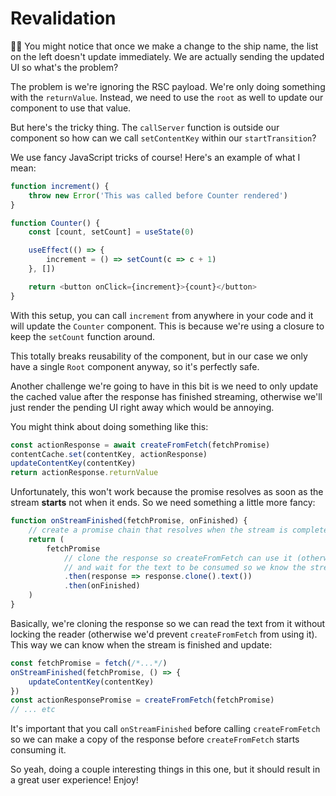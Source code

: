 # Revalidation

<EpicVideo url="https://www.epicreact.dev/workshops/react-server-components/revalidation" />

👨‍💼 You might notice that once we make a change to the ship name, the list on the
left doesn't update immediately. We are actually sending the updated UI so
what's the problem?

The problem is we're ignoring the RSC payload. We're only doing something with
the `returnValue`. Instead, we need to use the `root` as well to update our
component to use that value.

But here's the tricky thing. The `callServer` function is outside our component
so how can we call `setContentKey` within our `startTransition`?

We use fancy JavaScript tricks of course! Here's an example of what I mean:

```js
function increment() {
	throw new Error('This was called before Counter rendered')
}

function Counter() {
	const [count, setCount] = useState(0)

	useEffect(() => {
		increment = () => setCount(c => c + 1)
	}, [])

	return <button onClick={increment}>{count}</button>
}
```

With this setup, you can call `increment` from anywhere in your code and it will
update the `Counter` component. This is because we're using a closure to keep
the `setCount` function around.

This totally breaks reusability of the component, but in our case we only have
a single `Root` component anyway, so it's perfectly safe.

Another challenge we're going to have in this bit is we need to only update the
cached value after the response has finished streaming, otherwise we'll just
render the pending UI right away which would be annoying.

You might think about doing something like this:

```js
const actionResponse = await createFromFetch(fetchPromise)
contentCache.set(contentKey, actionResponse)
updateContentKey(contentKey)
return actionResponse.returnValue
```

Unfortunately, this won't work because the promise resolves as soon as the
stream **starts** not when it ends. So we need something a little more fancy:

```js
function onStreamFinished(fetchPromise, onFinished) {
	// create a promise chain that resolves when the stream is completely consumed
	return (
		fetchPromise
			// clone the response so createFromFetch can use it (otherwise we lock the reader)
			// and wait for the text to be consumed so we know the stream is finished
			.then(response => response.clone().text())
			.then(onFinished)
	)
}
```

Basically, we're cloning the response so we can read the text from it without
locking the reader (otherwise we'd prevent `createFromFetch` from using it).
This way we can know when the stream is finished and update:

```js
const fetchPromise = fetch(/*...*/)
onStreamFinished(fetchPromise, () => {
	updateContentKey(contentKey)
})
const actionResponsePromise = createFromFetch(fetchPromise)
// ... etc
```

It's important that you call `onStreamFinished` before calling `createFromFetch`
so we can make a copy of the response before `createFromFetch` starts consuming
it.

So yeah, doing a couple interesting things in this one, but it should result in
a great user experience! Enjoy!
